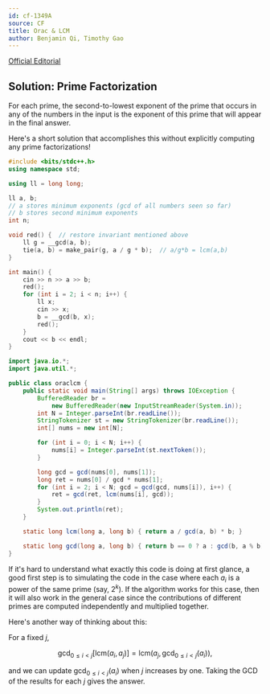 ```yaml
---
id: cf-1349A
source: CF
title: Orac & LCM
author: Benjamin Qi, Timothy Gao
---
```


[Official Editorial](https://codeforces.com/blog/entry/77284)

## Solution: Prime Factorization

For each prime, the second-to-lowest exponent of the prime that occurs in any of
the numbers in the input is the exponent of this prime that will appear in the
final answer.

Here's a short solution that accomplishes this without explicitly computing any
prime factorizations!

<LanguageSection>
<CPPSection>

```cpp
#include <bits/stdc++.h>
using namespace std;

using ll = long long;

ll a, b;
// a stores minimum exponents (gcd of all numbers seen so far)
// b stores second minimum exponents
int n;

void red() {  // restore invariant mentioned above
	ll g = __gcd(a, b);
	tie(a, b) = make_pair(g, a / g * b);  // a/g*b = lcm(a,b)
}

int main() {
	cin >> n >> a >> b;
	red();
	for (int i = 2; i < n; i++) {
		ll x;
		cin >> x;
		b = __gcd(b, x);
		red();
	}
	cout << b << endl;
}
```

</CPPSection>

<JavaSection>

```java
import java.io.*;
import java.util.*;

public class oraclcm {
	public static void main(String[] args) throws IOException {
		BufferedReader br =
		    new BufferedReader(new InputStreamReader(System.in));
		int N = Integer.parseInt(br.readLine());
		StringTokenizer st = new StringTokenizer(br.readLine());
		int[] nums = new int[N];

		for (int i = 0; i < N; i++) {
			nums[i] = Integer.parseInt(st.nextToken());
		}

		long gcd = gcd(nums[0], nums[1]);
		long ret = nums[0] / gcd * nums[1];
		for (int i = 2; i < N; gcd = gcd(gcd, nums[i]), i++) {
			ret = gcd(ret, lcm(nums[i], gcd));
		}
		System.out.println(ret);
	}

	static long lcm(long a, long b) { return a / gcd(a, b) * b; }

	static long gcd(long a, long b) { return b == 0 ? a : gcd(b, a % b); }
}
```

</JavaSection>
</LanguageSection>

If it's hard to understand what exactly this code is doing at first glance, a
good first step is to simulating the code in the case where each $a_i$ is a
power of the same prime (say, $2^k$). If the algorithm works for this case, then
it will also work in the general case since the contributions of different
primes are computed independently and multiplied together.

<!-- the GCD function is [multiplicative](https://en.wikipedia.org/wiki/Multiplicative_function). -->

Here's another way of thinking about this:

For a fixed $j$,

$$
\gcd_{0\le i<j}\left[\text{lcm}(a_i,a_j)\right]=\text{lcm}(a_j,\gcd_{0\le i<j}(a_i)),
$$

and we can update $\gcd_{0\le i<j}(a_i)$ when $j$ increases by one. Taking the
GCD of the results for each $j$ gives the answer.

